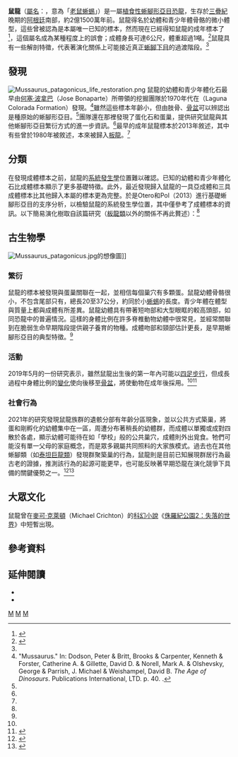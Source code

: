{{Automatic Taxobox
| taxon = Mussaurus
| fossil_range = [[三疊紀|三疊紀]]晚期，{{fossil_range|215|203}}
| image = Mussaurus patagonikus DSC 2904.jpg
| image_caption = 鼠龍的幼體標本
| authority = Bonaparte & Vince, 1979
| genus = '''鼠龍屬 ''Mussaurus'''''
| parent_authority = Bonaparte & Vince, 1979
| type_species = '''巴塔哥尼亞鼠龍<br>''Mussaurus patagonicus''''' 
| type_species_authority = Bonaparte & Vince, 1979
}}

'''鼠龍'''（[[屬名|屬名]]：{{lang|la|''Mussaurus''}}，意為「[[老鼠|老鼠]][[蜥蜴|蜥蜴]]」）是一屬[[植食性|植食性]][[蜥腳形亞目|蜥腳形亞目]][[恐龍|恐龍]]，生存於[[三疊紀|三疊紀]]晚期的[[阿根廷|阿根廷]]南部，約2億1500萬年前。鼠龍得名於幼體和青少年體骨骼的微小體型，這些曾被認為是本屬唯一已知的標本，然而現在已經得知鼠龍的成年標本了<ref name=OP13>{{Cite journal | last1 = Otero | first1 = A. | last2 = Pol | first2 = D. | doi = 10.1080/02724634.2013.769444 | title = Postcranial anatomy and phylogenetic relationships of ''Mussaurus patagonicus'' (Dinosauria, Sauropodomorpha) | journal = Journal of Vertebrate Paleontology | volume = 33 | issue = 5 | pages = 1138 | year = 2013 | pmid =  | pmc = }}</ref>，這個屬名成為某種程度上的誤會；成體身長可達6公尺，體重超過1噸。<ref name="Otero Cuff Allen Sumner-Rooney 2019-5-20">{{cite journal |last=Otero |first=Alejandro |last2=Cuff |first2=Andrew R. |last3=Allen |first3=Vivian |last4=Sumner-Rooney |first4=Lauren |last5=Pol |first5=Diego |last6=Hutchinson |first6=John R. |title=Ontogenetic changes in the body plan of the sauropodomorph dinosaur Mussaurus patagonicus reveal shifts of locomotor stance during growth |journal=Scientific Reports |publisher=Springer Science and Business Media LLC |volume=9 |issue=1 |date=2019-05-20 |issn=2045-2322 |doi=10.1038/s41598-019-44037-1 |page= 7614|pmid=31110190 |pmc=6527699}}</ref>鼠龍具有一些解剖特徵，代表著演化關係上可能接近真正[[蜥腳下目|蜥腳下目]]的過渡階段。<ref name="ageofdinosaursmussaurus"/>

==發現==
[[File:Mussaurus_patagonicus_life_restoration.png|thumb]]
鼠龍的幼體和青少年體化石最早由[[何塞·波拿巴|何塞·波拿巴]]（Jose Bonaparte）所帶領的挖掘團隊於1970年代在{{link-en|赤湖層|Laguna Colorada Formation}}（Laguna Colorada Formation）發現。<ref name="ageofdinosaursmussaurus">"Mussaurus." In: Dodson, Peter & Britt, Brooks & Carpenter, Kenneth & Forster, Catherine A. & Gillette, David D. & Norell, Mark A. & Olshevsky, George & Parrish, J. Michael & Weishampel, David B. ''The Age of Dinosaurs''. Publications International, LTD. p. 40. {{ISBN|0-7853-0443-6}}.</ref>雖然這些標本年齡小，但由肢骨、[[骨盆|骨盆]]可以辨認出是種原始的蜥腳形亞目。<ref name="ageofdinosaursmussaurus" />團隊還在那裡發現了蛋化石和蛋巢，提供研究鼠龍與其他蜥腳形亞目繁衍方式的進一步資訊。<ref name="ageofdinosaursmussaurus"/>最早的成年鼠龍標本於2013年敘述，其中有些曾於1980年被敘述，本來被歸入[[板龍|板龍]]。<ref name=OP13/>

==分類==
在發現成體標本之前，鼠龍的[[系統發生學|系統發生學]]位置難以確認。已知的幼體和青少年體化石比成體標本顯示了更多基礎特徵。此外，最近發現歸入鼠龍的一具亞成體和三具成體標本比其他歸入本屬的標本更為完整。於是Otero和Pol（2013）進行基礎蜥腳形亞目的支序分析，以檢驗鼠龍的系統發生學位置，其中僅參考了成體標本的資訊。以下簡易演化樹取自該篇研究（[[板龍類|板龍類]]以外的關係不再此贅述）：<ref name=OP13/>

{{clade| style=font-size:85%;line-height:85%
|label1= [[板龍類|板龍類]]<br>Plateosauria  
|1={{clade
   |1=[[呂勒龍|呂勒龍]]<br>''Ruehleia''
   |label2= [[板龍科|板龍科]]<br>Plateosauridae 
   |2={{clade
      |1=[[黑水龍|黑水龍]]<br>''Unaysaurus''
      |2=[[板龍屬|恩氏板龍]]<br>''Plateosaurus engelhardti''
      |3=[[板龍屬|纖細板龍]]<br>''Plateosaurus gracilis''}}
   |label3= [[大腳類|大腳類]]<br>Massopoda 
   |3={{clade
      |label1= [[里奧哈龍科|里奧哈龍科]]<br>Riojasauridae 
      |1={{clade
         |1=[[優脛龍|優脛龍]]<br>''Eucnemesaurus''
         |2=[[里奧哈龍|里奧哈龍]]<br>''Riojasaurus'' }}
      |2={{clade
         |1={{clade
            |1=[[懦弱龍|懦弱龍]]<br>''Ignavusaurus''
            |2=[[莎拉龍|莎拉龍]]<br>''Sarahsaurus'' }}
         |2={{clade
            |label1= [[大椎龍科|大椎龍科]]<br>Massospondylidae 
            |1={{clade
               |1={{clade
                  |1=[[科羅拉多斯龍|科羅拉多斯龍]]<br>''Coloradisaurus''
                  |2=[[冰河龍|冰河龍]]<br>''Glacialisaurus''
                  |3=[[祿豐龍|祿豐龍]]<br>''Lufengosaurus'' }}
               |2={{clade
                  |1=[[大椎龍|大椎龍]]<br>''Massospondylus''
                  |2={{clade
                     |1=[[遠食龍|遠食龍]]<br>''Adeopapposaurus''
                     |2=[[萊氏龍|萊氏龍]]<br>''Leyesaurus'' }} }} }}
            |label2= [[蜥腳形類|蜥腳形類]]Sauropodiformes 
            |2={{clade
               |1=[[金山龍|金山龍]]<br>''Jingshanosaurus''
               |label2= [[近蜥龍類|近蜥龍類]]<br>Anchisauria 
               |2={{clade
                  |1=[[近蜥龍|近蜥龍]]<br>''Anchisaurus''
                  |2=[[沙怪龍|沙怪龍]]<br>''Seitaad''
                  |3=[[雲南龍|雲南龍]]<br>''Yunnanosaurus''
                  |4={{clade
                     |1='''鼠龍<br>''Mussaurus'''''
                     |2={{clade
                        |1=[[地爪龍|地爪龍]]<br>''Aardonyx''
                        |2={{clade
                           |1=[[利奧尼拉龍|利奧尼拉龍]]<br>''Leonerasaurus''
                           |2={{clade
                              |label1= [[黑丘龍科|黑丘龍科]]<br>Melanorosauridae 
                              |1={{clade
                                 |1=[[卡米洛特龍|卡米洛特龍]]<br>''Camelotia''
                                 |2=[[黑丘龍|黑丘龍]]<br>''Melanorosaurus''}}
                              |label2= [[蜥腳下目|蜥腳下目]]Sauropoda 
                              |2={{clade
                                 |1=[[貝里肯龍|貝里肯龍]]<br>''Blikanasaurus''
                                 |2={{clade
                                    |1={{clade
                                       |1=[[雷前龍|雷前龍]]<br>''Antetonitrus''
                                       |2=[[萊森龍|萊森龍]]<br>''Lessemsaurus''}}
                                    |2={{clade
                                       |1=[[珙縣龍|珙縣龍]]<br>''Gongxianosaurus''
                                       |2={{clade
                                          |1=[[伊森龍|伊森龍]]<br>''Isanosaurus''
                                          |label2= [[沉重龍類|沉重龍類]]<br>Gravisauria 
                                          |2={{clade
                                             |label1= [[火山齒龍科|火山齒龍科]]<br>Vulcanodontidae 
                                             |1={{clade
                                                |1=[[塔鄒達龍|塔鄒達龍]]<br>''Tazoudasaurus''
                                                |2=[[火山齒龍|火山齒龍]]<br>''Vulcanodon''}}
                                             |label2= [[真蜥腳類|真蜥腳類]]<br>Eusauropoda 
                                             |2={{clade
                                                |1={{clade
                                                   |1=[[巨腳龍|巨腳龍]]<br>''Barapasaurus''
                                                   |2=[[巴塔哥龍|巴塔哥龍]]<br>''Patagosaurus''}}
                                                |2={{clade
                                                   |1=[[蜀龍|蜀龍]]<br>''Shunosaurus''
                                                   |2={{clade
                                                      |1={{clade
                                                         |1=[[峨嵋龍|峨嵋龍]]<br>''Omeisaurus''
                                                         |2=[[馬門溪龍|馬門溪龍]]<br>''Mamenchisaurus''}}
                                                      |2={{clade
                                                         |1=[[鯨龍|鯨龍]]<br>''Cetiosaurus''
                                                         |2=[[新蜥腳類|新蜥腳類]]<br>Neosauropoda
 }} }} }} }} }} }} }} }} }} }} }} }} }} }} }} }} }} }} }} }}

==古生物學==
[[File:Mussaurus_patagonicus.jpg|thumb]]的想像圖]]
===繁衍===
鼠龍的標本被發現與蛋巢關聯在一起，並相信每個巢穴有多顆蛋。鼠龍幼體骨骼很小，不包含尾部只有{{convert|6|in|cm}}，總長20至37公分，約同於小[[蜥蜴|蜥蜴]]的長度。青少年體在體型與質量上都與成體有所差異。鼠龍幼體具有帶著短吻部和大型眼眶的較高頭部，如同恐龍中的普遍情況。這樣的身體比例在許多脊椎動物幼體中很常見，並經常關聯到在脆弱生命早期階段提供親子養育的物種。成體吻部和頸部估計更長，是早期蜥腳形亞目的典型特徵。<ref name="ageofdinosaursmussaurus"/>

===活動===
2019年5月的一份研究表示，雖然鼠龍出生後的第一年內可能以[[四足步行|四足步行]]，但成長過程中身體比例的[[個體發生學|變化]]使{{link-en|重心|Center of mass}}向後移至[[骨盆|骨盆]]，將使動物在成年後採用{{link-en|二足步行|bipedalism}}。<ref name="Otero Cuff Allen Sumner-Rooney 2019-5-20"/><ref name="Geggel 2019">{{cite web |last=Geggel |first=Laura |title=No, That Baby Dinosaur Didn't Crawl. But It Did Walk on 4 Legs As an Infant. |website=Live Science |date=2019-05-28 |url=https://www.livescience.com/65564-dinosaurs-legs-movement.html |access-date=2019-05-28}}</ref>

===社會行為===
2021年的研究發現鼠龍族群的遺骸分部有年齡分區現象，並以公共方式築巢，將蛋和剛孵化的幼體集中在一區，周遭分布著稍長的幼體群，而成體以單獨或成對四散於各處，顯示幼體可能待在如「學校」般的公共巢穴，成體則外出覓食。牠們可能沒有單一父母的家庭概念，而是眾多親屬共同照料的大家族模式。過去也在其他蜥腳類（如[[泰坦巨龍類|泰坦巨龍類]]）發現群聚築巢的行為，鼠龍則是目前已知展現群居行為最古老的證據，推測該行為的起源可能更早，也可能反映著早期恐龍在演化競爭下具備的關鍵優勢之一。<ref>{{Cite news |title=Over 100 dinosaur eggs discovered in Argentina|url=https://www.independent.co.uk/news/science/argentina-dinosaur-eggs-discovery-embryos-b1943313.html?utm_content=Echobox&utm_medium=Social&utm_source=Facebook&fbclid=IwAR0RxPX4bdVAqXSV-W-BviBNKk8LHThTTn-L7e2Z__f1-UjLEcGKenwJ220#Echobox=1634905839 |author=Mark Waghorn|publisher=INDEPENDENT|date=2021-10-23}}</ref><ref>{{Cite journal|last1=Pol |first1=D. |last2=Mancuso |first2=A.C. |last3=Smith |first3=R.M.H. |last4=Ramezani |first4=J. |last5=Cerda |first5=I.A. |last6=Otero |first6=A. |last7=Fernandez |first7=V. |year=2021 |title=Earliest evidence of herd-living and age segregation amongst dinosaurs |journal=Scientific Reports |volume=11 |pages=Article number 20023 |doi=10.1038/s41598-021-99176-1 }}</ref>

== 大眾文化 ==
鼠龍曾在[[麥可·克萊頓|麥可·克萊頓]]（Michael Crichton）的[[科幻小說|科幻小說]]《[[侏羅紀公園2：失落的世界|侏羅紀公園2：失落的世界]]》中短暫出現。

==參考資料==
{{Reflist}}

==延伸閱讀==
* {{cite journal | last1 = Bonaparte | first1 = J. F. | last2 = Vince | first2 = M. | year = 1979 | title = El hallazgo del primer nido de dinosaurios triasicos, (Saurischia, Prosauropoda), Triasico Superior de Patagonia, Argentina [The discovery of the first nest of Triassic dinosaurs (Saurischia, Prosauropoda,) from the Upper Triassic of Patagonia, Argentina] | url = | journal = Ameghiniana | volume = 16 | issue = 1–2| pages = 173–182 }}
* {{cite journal | last1 = Pol | first1 = D. | last2 = Powell | first2 = J. E. | year = 2007 | title = Skull anatomy of ''Mussaurus patagonicus'' (Dinosauria: Sauropodomorpha) from the Late Triassic of Patagonia | url = | journal = Historical Biology | volume = 19 | issue = 1| pages = 125–144 | doi = 10.1080/08912960601140085 }}

{{蜥腳形亞目|S.}}
{{Taxonbar|from=Q132857}}

[[Category:蜥腳形亞目|M]]
[[Category:南美洲恐龍|M]]
[[Category:三疊紀恐龍|M]]